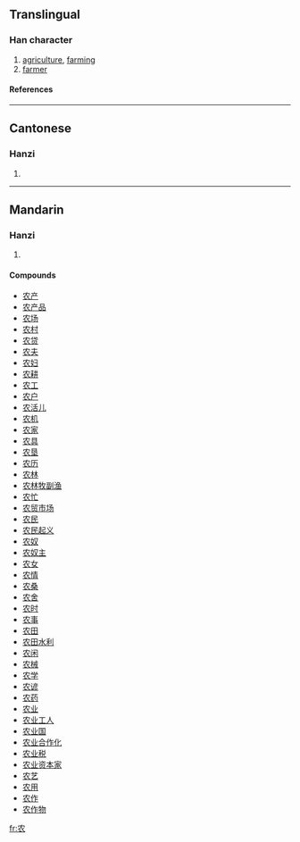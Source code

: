 {{see|農}}

==Translingual==
===Han character===
{{Han char|rn=14|rad=冖|as=04|sn=6|four=|canj=竹月女 (HBV)}}
# [[agriculture]], [[farm]]ing
# [[farmer]]
====References====
{{Han ref|kx=0130.191|hdz=10303.110|uh=519C|ud=20892}}
----
==Cantonese==
===Hanzi===
{{yue-hanzi|jyut=|y=nung4}}
# {{defn|Cantonese}}
----
==Mandarin==
===Hanzi===
{{cmn-hanzi|tra=農|pin=[[nóng]] (nong2)|wg=nung<sup>2</sup>}}
# {{defn|Mandarin}}

====Compounds====
*[[农产]]
*[[农产品]]
*[[农场]]
*[[农村]]
*[[农贷]]
*[[农夫]]
*[[农妇]]
*[[农耕]]
*[[农工]]
*[[农户]]
*[[农活儿]]
*[[农机]]
*[[农家]]
*[[农具]]
*[[农垦]]
*[[农历]]
*[[农林]]
*[[农林牧副渔]]
*[[农忙]]
*[[农贸市场]]
*[[农民]]
*[[农民起义]]
*[[农奴]]
*[[农奴主]]
*[[农女]]
*[[农情]]
*[[农桑]]
*[[农舍]]
*[[农时]]
*[[农事]]
*[[农田]]
*[[农田水利]]
*[[农闲]]
*[[农械]]
*[[农学]]
*[[农谚]]
*[[农药]]
*[[农业]]
*[[农业工人]]
*[[农业国]]
*[[农业合作化]]
*[[农业税]]
*[[农业资本家]]
*[[农艺]]
*[[农用]]
*[[农作]]
*[[农作物]]




[[fr:农]]